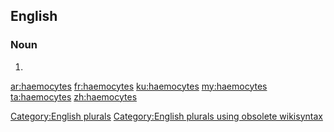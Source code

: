 ==English==

===Noun===
{{head|en}}

# {{plural of|haemocyte}}

[[Category:English plurals]][[Category:English plurals using obsolete wikisyntax]]

[[ar:haemocytes]]
[[fr:haemocytes]]
[[ku:haemocytes]]
[[my:haemocytes]]
[[ta:haemocytes]]
[[zh:haemocytes]]